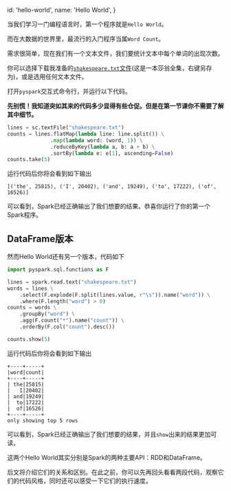 
  id: 'hello-world',
  name: 'Hello World',
}

当我们学习一门编程语言时，第一个程序就是`Hello World`。

而在大数据的世界里，最流行的入门程序当属`Word Count`。

需求很简单，现在我们有一个文本文件，我们要统计文本中每个单词的出现次数。

你可以选择下载我准备的[`shakespeare.txt`文件](/spark/resources/shakespeare.txt)(这是一本莎翁全集，右键另存为)，或是选用任何文本文件。

打开`pyspark`交互式命令行，并运行以下代码。

**先别慌！我知道突如其来的代码多少显得有些仓促。但是在第一节课你不需要了解其中细节。**

```python
lines = sc.textFile("shakespeare.txt")
counts = lines.flatMap(lambda line: line.split()) \
              .map(lambda word: (word, 1)) \
              .reduceByKey(lambda a, b: a + b) \
              .sortBy(lambda e: e[1], ascending=False)
counts.take(5)
```

运行代码后你将会看到如下输出

```text
[('the', 25815), ('I', 20402), ('and', 19249), ('to', 17222), ('of', 16526)]
```

可以看到，Spark已经正确输出了我们想要的结果。恭喜你运行了你的第一个Spark程序。

## DataFrame版本

然而Hello World还有另一个版本，代码如下

```python
import pyspark.sql.functions as F

lines = spark.read.text("shakespeare.txt")
words = lines \
    .select(F.explode(F.split(lines.value, r"\s")).name("word")) \
    .where(F.length("word") > 0)
counts = words \
    .groupBy("word") \
    .agg(F.count("*").name("count")) \
    .orderBy(F.col("count").desc())

counts.show(5)
```

运行代码后你将会看到如下输出

```text
+----+-----+
|word|count|
+----+-----+
| the|25815|
|   I|20402|
| and|19249|
|  to|17222|
|  of|16526|
+----+-----+
only showing top 5 rows
```

可以看到，Spark已经正确输出了我们想要的结果，并且`show`出来的结果更加可读。

这两个Hello World其实分别是Spark的两种主要API：RDD和DataFrame。

后文将介绍它们的关系和区别。在此之前，你可以先再回头看看两段代码，观察它们的代码风格，同时还可以感受一下它们的执行速度。